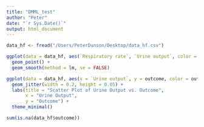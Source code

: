 ```yaml
---
title: "DMML_test"
author: "Peter"
date: "`r Sys.Date()`"
output: html_document
---
```


```r
data_hf <- fread("/Users/PeterDunson/Desktop/data_hf.csv")
```


```r
ggplot(data = data_hf, aes(`Respiratory rate`, `Urine output`, color = outcome)) +
  geom_point() +
  geom_smooth(method = lm, se = FALSE)
```

```r
ggplot(data = data_hf, aes(x = `Urine output`, y = outcome, color = outcome)) +
  geom_jitter(width = 0.2, height = 0.05) +
  labs(title = "Scatter Plot of Urine Output vs. Outcome",
       x = "Urine Output",
       y = "Outcome") +
  theme_minimal()
```

```r
sum(is.na(data_hf$outcome))
```


